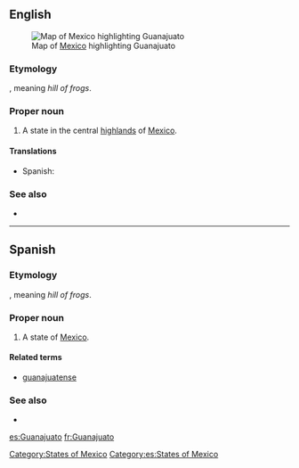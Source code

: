 ==English==
[[File:Mexico map, MX-GUA.svg|thumb|Map of [[Mexico]] highlighting Guanajuato]]
===Etymology===
{{etyl|pua}}, meaning ''hill of frogs''.

===Proper noun===
{{en-proper noun}}

# A state in the central [[highlands]] of [[Mexico]].

====Translations====
{{trans-top|state of Mexico}}
*Spanish: {{t+|es|Guanajuato|m}}
{{trans-mid}}
{{trans-bottom}}

===See also===
*{{pedialite}}

[[Category:States of Mexico]]

----

==Spanish==

===Etymology===
{{etyl|pua|es}}, meaning ''hill of frogs''.

===Proper noun===
{{es-proper noun|m}}

# A state of [[Mexico]].

====Related terms====
*[[guanajuatense]]

===See also===
* {{pedialite|lang=es}}

[[Category:es:States of Mexico]]

[[es:Guanajuato]]
[[fr:Guanajuato]]